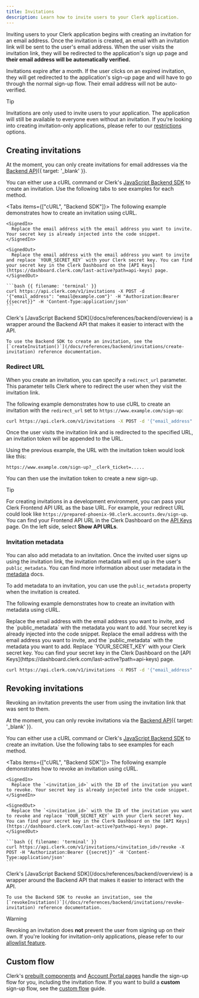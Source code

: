 ```yaml
---
title: Invitations
description: Learn how to invite users to your Clerk application.
---
```


Inviting users to your Clerk application begins with creating an invitation for an email address. Once the invitation is created, an email with an invitation link will be sent to the user's email address. When the user visits the invitation link, they will be redirected to the application's sign up page and **their email address will be automatically verified.**

Invitations expire after a month. If the user clicks on an expired invitation, they will get redirected to the application's sign-up page and will have to go through the normal sign-up flow. Their email address will not be auto-verified.

> [!TIP]
> Invitations are only used to invite users to your application. The application will still be available to everyone even without an invitation. If you're looking into creating invitation-only applications, please refer to our [restrictions](/docs/authentication/configuration/restrictions) options.

## Creating invitations

At the moment, you can only create invitations for email addresses via the [Backend API](/docs/reference/backend-api/tag/Invitations#operation/CreateInvitation){{ target: '_blank' }}.

You can either use a cURL command or Clerk's [JavaScript Backend SDK](/docs/references/backend/overview) to create an invitation. Use the following tabs to see examples for each method.

<Tabs items={["cURL", "Backend SDK"]}>
  <Tab>
    The following example demonstrates how to create an invitation using cURL.

    <SignedIn>
      Replace the email address with the email address you want to invite. Your secret key is already injected into the code snippet.
    </SignedIn>

    <SignedOut>
      Replace the email address with the email address you want to invite and replace `YOUR_SECRET_KEY` with your Clerk secret key. You can find your secret key in the Clerk Dashboard on the [API Keys](https://dashboard.clerk.com/last-active?path=api-keys) page.
    </SignedOut>

    ```bash {{ filename: 'terminal' }}
    curl https://api.clerk.com/v1/invitations -X POST -d '{"email_address": "email@example.com"}' -H "Authorization:Bearer {{secret}}" -H 'Content-Type:application/json'
    ```
  </Tab>

  <Tab>
    Clerk's [JavaScript Backend SDK](/docs/references/backend/overview) is a wrapper around the Backend API that makes it easier to interact with the API.

    To use the Backend SDK to create an invitation, see the [`createInvitation()`](/docs/references/backend/invitations/create-invitation) reference documentation.
  </Tab>
</Tabs>

### Redirect URL

When you create an invitation, you can specify a `redirect_url` parameter. This parameter tells Clerk where to redirect the user when they visit the invitation link.

The following example demonstrates how to use cURL to create an invitation with the `redirect_url` set to `https://www.example.com/sign-up`:

```bash
curl https://api.clerk.com/v1/invitations -X POST -d '{"email_address": "email@example.com", "redirect_url": "https://www.example.com/sign-up"}' -H "Authorization:Bearer {{secret}}" -H 'Content-Type:application/json'
```

Once the user visits the invitation link and is redirected to the specified URL, an invitation token will be appended to the URL.

Using the previous example, the URL with the invitation token would look like this:

`https://www.example.com/sign-up?__clerk_ticket=.....`

You can then use the invitation token to create a new sign-up.

> [!TIP]
> For creating invitations in a development environment, you can pass your Clerk Frontend API URL as the base URL. For example, your redirect URL could look like `https://prepared-phoenix-98.clerk.accounts.dev/sign-up`. You can find your Frontend API URL in the Clerk Dashboard on the [API Keys](https://dashboard.clerk.com/last-active?path=api-keys) page. On the left side, select **Show API URLs**.

### Invitation metadata

You can also add metadata to an invitation. Once the invited user signs up using the invitation link, the invitation metadata will end up in the user's `public_metadata`. You can find more information about user metadata in the [metadata](/docs/users/metadata) docs.

To add metadata to an invitation, you can use the `public_metadata` property when the invitation is created.

The following example demonstrates how to create an invitation with metadata using cURL.

<SignedIn>
  Replace the email address with the email address you want to invite, and the `public_metadata` with the metadata you want to add. Your secret key is already injected into the code snippet.
</SignedIn>

<SignedOut>
  Replace the email address with the email address you want to invite, and the `public_metadata` with the metadata you want to add. Replace `YOUR_SECRET_KEY` with your Clerk secret key. You can find your secret key in the Clerk Dashboard on the [API Keys](https://dashboard.clerk.com/last-active?path=api-keys) page.
</SignedOut>

```bash
curl https://api.clerk.com/v1/invitations -X POST -d '{"email_address": "email@example.com", "public_metadata": {"age": "21"}}' -H "Authorization:Bearer {{secret}}" -H 'Content-Type:application/json'
```

## Revoking invitations

Revoking an invitation prevents the user from using the invitation link that was sent to them.

At the moment, you can only revoke invitations via the [Backend API](/docs/reference/backend-api/tag/Invitations#operation/RevokeInvitation){{ target: '_blank' }}.

You can either use a cURL command or Clerk's [JavaScript Backend SDK](/docs/references/backend/overview) to create an invitation. Use the following tabs to see examples for each method.

<Tabs items={["cURL", "Backend SDK"]}>
  <Tab>
    The following example demonstrates how to revoke an invitation using cURL.

    <SignedIn>
      Replace the `<invitation_id>` with the ID of the invitation you want to revoke. Your secret key is already injected into the code snippet.
    </SignedIn>

    <SignedOut>
      Replace the `<invitation_id>` with the ID of the invitation you want to revoke and replace `YOUR_SECRET_KEY` with your Clerk secret key. You can find your secret key in the Clerk Dashboard on the [API Keys](https://dashboard.clerk.com/last-active?path=api-keys) page.
    </SignedOut>

    ```bash {{ filename: 'terminal' }}
    curl https://api.clerk.com/v1/invitations/<invitation_id>/revoke -X POST -H "Authorization:Bearer {{secret}}" -H 'Content-Type:application/json'
    ```
  </Tab>

  <Tab>
    Clerk's [JavaScript Backend SDK](/docs/references/backend/overview) is a wrapper around the Backend API that makes it easier to interact with the API.

    To use the Backend SDK to revoke an invitation, see the [`revokeInvitation()`](/docs/references/backend/invitations/revoke-invitation) reference documentation.
  </Tab>
</Tabs>

> [!WARNING]
> Revoking an invitation does **not** prevent the user from signing up on their own. If you're looking for invitation-only applications, please refer to our [allowlist feature](/docs/authentication/configuration/restrictions#allowlist).

## Custom flow

Clerk's [prebuilt components](/docs/components/overview) and [Account Portal pages](/docs/customization/account-portal//overview) handle the sign-up flow for you, including the invitation flow. If you want to build a **custom** sign-up flow, see the [custom flow](/docs/custom-flows/invitations) guide.
